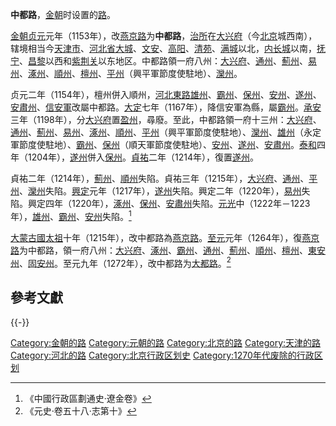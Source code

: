 {{Infobox Former Subdivision
|native_name = 
|conventional_long_name = 中都路
|common_name = 中都路
|subdivision = [[路_(行政区划)|路]]
|nation = [[金朝|金朝]]、[[元朝|元朝]]
|year_start = 1153年
|event_start = 
|date_start = 
|event1 = 改名為[[燕京路|燕京路]]
|year_event1 = 1215年－1264年
|year_end =1272年
|event_end = 
|date_end = 
|life_span = 1153年－1215年<br /><br />1264年－1272年
|p1 = 燕京路
|p2 = 燕京路
|s1 = 燕京路
|s2 = 大都路
|image_flag = 
|image_coat = 
|image_map = 
|image_map_caption = 
|capital = 
|common_languages       = 
|stat_year1             = 
|stat_area1             = 
|stat_pop1              = 
|today = {{CHN}}[[北京市|北京市]]、[[天津市|天津市]]、[[河北省|河北省]]
}}
'''中都路'''，[[金朝|金朝]]时设置的[[路_(行政区划)|路]]。

[[金朝|金朝]][[贞元_(金朝)|贞元]]元年（1153年），改[[燕京路|燕京路]]为'''中都路'''，[[治所|治所]]在[[大兴府|大兴府]]（今[[北京市|北京]]城西南），辖境相当今[[天津市|天津市]]、[[河北省|河北省]][[大城縣|大城]]、[[文安|文安]]、[[高阳|高阳]]、[[清苑|清苑]]、[[满城|满城]]以北，[[内长城|内长城]]以南，[[抚宁|抚宁]]、[[昌黎|昌黎]]以西和[[紫荆关|紫荆关]]以东地区。中都路領一府八州：[[大兴府|大兴府]]、[[通州|通州]]、[[薊州|薊州]]、[[易州|易州]]、[[涿州|涿州]]、[[順州|順州]]、[[檀州|檀州]]、[[平州|平州]]（興平軍節度使駐地）、[[灤州|灤州]]。

贞元二年（1154年），檀州併入順州，[[河北東路|河北東路]][[雄州|雄州]]、[[霸州|霸州]]、[[保州|保州]]、[[安州|安州]]、[[遂州|遂州]]、[[安肅州|安肅州]]、[[信安軍|信安軍]]改屬中都路。[[大定_(金朝)|大定]]七年（1167年），降信安軍為縣，屬[[霸州|霸州]]。[[承安_(金朝)|承安]]三年（1198年），分[[大兴府|大兴府]]置[[盈州|盈州]]，尋廢。至此，中都路領一府十三州：[[大兴府|大兴府]]、[[通州|通州]]、[[薊州|薊州]]、[[易州|易州]]、[[涿州|涿州]]、[[順州|順州]]、[[平州|平州]]（興平軍節度使駐地）、[[灤州|灤州]]、[[雄州|雄州]]（永定軍節度使駐地）、[[霸州|霸州]]、[[保州|保州]]（順天軍節度使駐地）、[[安州|安州]]、[[遂州|遂州]]、[[安肅州|安肅州]]。[[泰和|泰和]]四年（1204年），[[遂州|遂州]]併入[[保州|保州]]。[[貞祐|貞祐]]二年（1214年），復置[[遂州|遂州]]。

貞祐二年（1214年），[[薊州|薊州]]、[[順州|順州]]失陷。貞祐三年（1215年），[[大兴府|大兴府]]、[[通州|通州]]、[[平州|平州]]、[[灤州|灤州]]失陷。[[興定|興定]]元年（1217年），[[遂州|遂州]]失陷。興定二年（1220年），[[易州|易州]]失陷。興定四年（1220年），[[涿州|涿州]]、[[保州|保州]]、[[安肅州|安肅州]]失陷。[[元光_(金朝)|元光]]中（1222年－1223年），[[雄州|雄州]]、[[霸州|霸州]]、[[安州|安州]]失陷。<ref>《中國行政區劃通史·遼金卷》</ref>

[[蒙古帝國|大蒙古國]][[成吉思汗|太祖]]十年（1215年），改中都路為[[燕京路|燕京路]]。[[至元_(忽必烈)|至元]]元年（1264年），復[[燕京路|燕京路]]为中都路，領一府八州：[[大兴府|大兴府]]、[[涿州|涿州]]、[[霸州|霸州]]、[[通州|通州]]、[[薊州|薊州]]、[[順州|順州]]、[[檀州|檀州]]、[[東安州|東安州]]、[[固安州|固安州]]。至元九年（1272年），改中都路为[[大都路|大都路]]。<ref>《元史·卷五十八·志第十》</ref>

==參考文獻==
{{reflist|2}}

{{-}}
{{金朝行政区划|nocat}}
{{DEFAULTSORT:Z}}
[[Category:金朝的路|Category:金朝的路]]
[[Category:元朝的路|Category:元朝的路]]
[[Category:北京的路|Category:北京的路]]
[[Category:天津的路|Category:天津的路]]
[[Category:河北的路|Category:河北的路]]
[[Category:北京行政区划史|Category:北京行政区划史]]
[[Category:1270年代废除的行政区划|Category:1270年代废除的行政区划]]